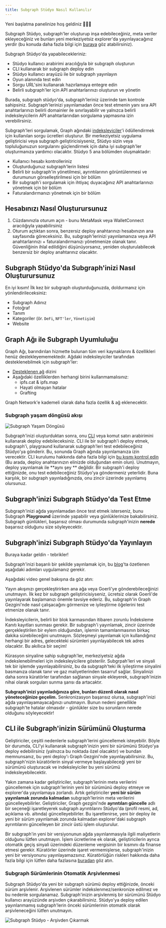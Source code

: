 ```yaml
---
title: Subgraph Stüdyo Nasıl Kullanılır
---
```


Yeni başlatma panelinize hoş geldiniz 👩🏽‍🚀

Subgraph Stüdyo, subgraph'ler oluşturup inşa edebileceğiniz, meta veriler ekleyeceğiniz ve bunları yeni merkeziyetsiz explorer'da yayınlayacağınız yerdir (bu konuda daha fazla bilgi için [buraya](/network/explorer) göz atabilirsiniz).

Subgraph Stüdyo'da yapabilecekleriniz:

- Stüdyo kullanıcı arabirimi aracılığıyla bir subgraph oluşturun
- CLI kullanarak bir subgraph deploy edin
- Stüdyo kullanıcı arayüzü ile bir subgraph yayınlayın
- Oyun alanında test edin
- Sorgu URL'sini kullanarak hazırlamaya entegre edin
- Belirli subgraph'ler için API anahtarlarınızı oluşturun ve yönetin

Burada, subgraph stüdyo'da, subgraph'leriniz üzerinde tam kontrole sahipsiniz. Subgraph'lerinizi yayınlamadan önce test etmenin yanı sıra API anahtarlarınızı belirli domainler ile sınırlayabilir ve yalnızca belirli indeksleyicilerin API anahtarlarından sorgulama yapmasına izin verebilirsiniz.

Subgraph'leri sorgulamak, Graph ağındaki [indeksleyiciler](/network/indexing)'i ödüllendirmek için kullanılan sorgu ücretleri oluşturur. Bir merkeziyetsiz uygulama geliştiricisi veya subgraph geliştiricisiyseniz, Stüdyo sizin veya topluluğunuzun sorgularını güçlendirmek için daha iyi subgraph'ler oluşturmanıza yardımcı olacaktır. Stüdyo 5 ana bölümden oluşmaktadır:

- Kullanıcı hesabı kontrolleriniz
- Oluşturduğunuz subgraph'lerin listesi
- Belirli bir subgraph'in yönetilmesi, ayrıntılarının görüntülenmesi ve durumunun görselleştirilmesi için bir bölüm
- Bir subgraph'i sorgulamak için ihtiyaç duyacağınız API anahtarlarınızı yönetmek için bir bölüm
- Faturalandırmanızı yönetmek için bir bölüm

## Hesabınızı Nasıl Oluşturursunuz

1. Cüzdanınızla oturum açın - bunu MetaMask veya WalletConnect aracılığıyla yapabilirsiniz
1. Oturum açtıktan sonra, benzersiz deploy anahtarınızı hesabınızın ana sayfasında göreceksiniz. Bu, subgraph'lerinizi yayınlamanıza veya API anahtarlarınızı + faturalandırmanızı yönetmenize olanak tanır. Güvenliğinin ihlal edildiğini düşünüyorsanız, yeniden oluşturulabilecek benzersiz bir deploy anahtarınız olacaktır.

## Subgraph Stüdyo'da Subgraph'inizi Nasıl Oluşturursunuz

En iyi kısım! İlk kez bir subgraph oluşturduğunuzda, doldurmanız için yönlendirileceksiniz:

- Subgraph Adınız
- Fotoğraf
- Tanım
- Kategoriler (ör. `DeFi`, `NFT'ler`, `Yönetişim`)
- Website

## Graph Ağı ile Subgraph Uyumluluğu

Graph Ağı, barındırılan hizmette bulunan tüm veri kaynaklarını & özellikleri henüz destekleyememektedir. Ağdaki indeksleyiciler tarafından desteklenebilmek için subgraph'ler:

- [Desteklenen ağ](/developing/supported-networks) dizini
- Aşağıdaki özelliklerden herhangi birini kullanmamalısınız:
  - ipfs.cat & ipfs.map
  - Hayati olmayan hatalar
  - Grafting

Graph Network'e kademeli olarak daha fazla özellik & ağ eklenecektir.

### Subgraph yaşam döngüsü akışı

![Subgraph Yaşam Döngüsü](/img/subgraph-lifecycle.png)

Subgraph'inizi oluşturduktan sonra, onu [CLI](https://github.com/graphprotocol/graph-cli) veya komut satırı arabirimini kullanarak deploy edebileceksiniz. CLI ile bir subgraph'i deploy etmek, subgraph'i, playgraund kullanarak subgraph'leri test edebileceğiniz Stüdyo'ya gönderir. Bu, sonunda Graph ağında yayınlamanıza izin verecektir. CLI kurulumu hakkında daha fazla bilgi için [bu kısmı kontrol edin](/developing/defining-a-subgraph#install-the-graph-cli) (Bu arada, deploy anahtarınızın elinizde olduğundan emin olun). Unutmayın, deploy yayınlamak ile **aynı şey ** değildir. Bir subgraph'i deploy ettiğinizde, onu test edebileceğiniz Stüdyo'ya göndermeniz yeterlidir. Buna karşılık, bir subgraph yayınladığınızda, onu zincir üzerinde yayınlamış olursunuz.

## Subgraph'inizi Subgraph Stüdyo'da Test Etme

Subgraph'inizi ağda yayınlamadan önce test etmek isterseniz, bunu Subgraph **Playground** üzerinde yapabilir veya günlüklerinize bakabilirsiniz. Subgraph günlükleri, başarısız olması durumunda subgraph'inizin **nerede** başarısız olduğunu size söyleyecektir.

## Subgraph'inizi Subgraph Stüdyo'da Yayınlayın

Buraya kadar geldin - tebrikler!

Subgraph'inizi başarılı bir şekilde yayınlamak için, bu [blog](https://thegraph.com/blog/building-with-subgraph-studio)'ta özetlenen aşağıdaki adımları uygulamanız gerekir.

Aşağıdaki video genel bakışına da göz atın:

<VideoEmbed youtube="HfDgC2oNnwo" />

Yayın akışınızı gerçekleştirirken ana ağa veya Goerli'ye gönderebileceğinizi unutmayın. İlk kez bir subgraph geliştiricisiyseniz, ücretsiz olarak Goerli'de yayınlayarak başlamanızı önemle tavsiye ederiz. Bu, subgraph'in Graph Gezgini'nde nasıl çalışacağını görmenize ve iyileştirme öğelerini test etmenize olanak tanır.

İndeksleyicilerin, belirli bir blok karmasından itibaren zorunlu İndeksleme Kanıtı kayıtları sunması gerekir. Bir subgraph'i yayınlamak, zincir üzerinde gerçekleştirilen bir eylem olduğundan, işlemin tamamlanmasının birkaç dakika sürebileceğini unutmayın. Sözleşmeyi yayınlamak için kullandığınız herhangi bir adres, gelecekteki sürümleri yayınlayabilecek tek adres olacaktır. Bu akıllıca bir seçim!

Kürasyon sinyaline sahip subgraph'ler, merkeziyetsiz ağda indekslenebilmeleri için indeksleyicilere gösterilir. Subgrpah'leri ve sinyali tek bir işlemde yayınlayabilirsiniz, bu da subgraph'teki ilk iyileştirme sinyalini basmanıza olanak tanır ve gaz maliyetlerinden tasarruf sağlar. Sinyalinizi daha sonra küratörler tarafından sağlanan sinyale ekleyerek, subgraph'inizin nihai olarak sorguları sunma şansı da artacaktır.

**Subgraph'inizi yayınladığınıza göre, bunları düzenli olarak nasıl yöneteceğinize geçelim.** Senkronizasyon başarısız olursa, subgraph'inizi ağda yayınlayamayacağınızı unutmayın. Bunun nedeni genellikle subgraph'te hatalar olmasıdır - günlükler size bu sorunların nerede olduğunu söyleyecektir!

## CLI ile Subgraph'inizin Sürümünü Oluşturma

Geliştiriciler, çeşitli nedenlerle subgraph'lerini güncellemek isteyebilir. Böyle bir durumda, CLI'yi kullanarak subgraph'inizin yeni bir sürümünü Stüdyo'ya deploy edebilirsiniz (yalnızca bu noktada özel olacaktır) ve bundan memnunsanız, bu yeni deploy'ı Graph Gezgini'nde yayınlayabilirsiniz. Bu, subgraph'nizin küratörlerin sinyal vermeye başlayabileceği yeni bir sürümünü oluşturacak ve indeksleyiciler bu yeni sürümü indeksleyebilecektir.

Yakın zamana kadar geliştiriciler, subgraph'lerinin meta verilerini güncellemek için subgraph'lerinin yeni bir sürümünü deploy etmeye ve explorer'da yayınlamaya zorlandı. Artık geliştiriciler **yeni bir sürüm yayınlamak zorunda kalmadan** subgraph'lerinin meta verilerini güncelleyebilirler. Geliştiriciler, Graph gezgini'nde **ayrıntıları güncelle** adlı bir seçeneği işaretleyerek subgraph ayrıntılarını Stüdyo'da (profil resmi, ad, açıklama vb. altında) güncelleyebilirler. Bu işaretlenirse, yeni bir deploy ile yeni bir sürüm yayınlamak zorunda kalmadan explorer'daki subgraph ayrıntılarını güncelleyen bir zincir üstü işlem oluşturulur.

Bir subgraph'in yeni bir versiyonunun ağda yayınlanmasıyla ilgili maliyetlerin olduğunu lütfen unutmayın. İşlem ücretlerine ek olarak, geliştiricilerin ayrıca otomatik geçiş sinyali üzerindeki düzenleme vergisinin bir kısmını da finanse etmesi gerekir. Küratörler üzerinde işaret vermemişlerse, subgraph'inizin yeni bir versiyonunu yayınlayamazsınız. Küratörlüğün riskleri hakkında daha fazla bilgi için lütfen daha fazlasına [buradan](/network/curating) göz atın.

### Subgraph Sürümlerinin Otomatik Arşivlenmesi

Subgraph Stüdyo'da yeni bir subgraph sürümü deploy ettiğinizde, önceki sürüm arşivlenir. Arşivlenen sürümler indekslenmez/senkronize edilmez ve bu nedenle sorgulanamaz. Subgraph'inizin arşivlenmiş bir sürümünü Stüdyo kullanıcı arayüzünde arşivden çıkarabilirsiniz. Stüdyo'ya deploy edilen yayınlanmamış subgraph'lerin önceki sürümlerinin otomatik olarak arşivleneceğini lütfen unutmayın.

![Subgraph Stüdyo - Arşivden Çıkarmak](/img/Unarchive.png)
